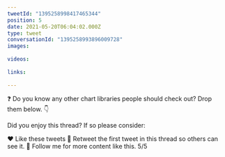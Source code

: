 ```yaml
---
tweetId: "1395258998417465344"
position: 5
date: 2021-05-20T06:04:02.000Z
type: tweet
conversationId: "1395258993896009728"
images:
  
videos:
  
links:
  
---
```

❓ Do you know any other chart libraries people should check out? Drop them below. 👇 

Did you enjoy this thread? If so please consider:

❤️ Like these tweets
🔄 Retweet the first tweet in this thread so others can see it.
👤 Follow me for more content like this.  5/5
